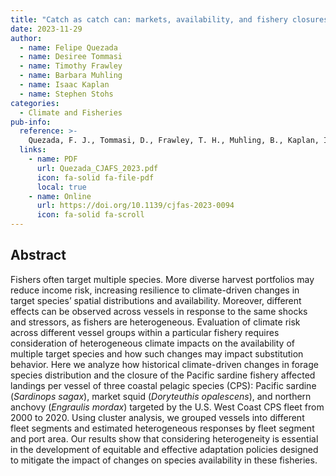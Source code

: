 ```yaml
---
title: "Catch as catch can: markets, availability, and fishery closures drive distinct responses among the U.S. West Coast coastal pelagic species fleet segments"
date: 2023-11-29
author:
  - name: Felipe Quezada
  - name: Desiree Tommasi
  - name: Timothy Frawley
  - name: Barbara Muhling
  - name: Isaac Kaplan
  - name: Stephen Stohs
categories: 
  - Climate and Fisheries
pub-info:
  reference: >-
    Quezada, F. J., Tommasi, D., Frawley, T. H., Muhling, B., Kaplan, I., & Stohs, S. (2023). Catch as catch can: markets, availability, and fishery closures drive distinct responses among the U.S. West Coast coastal pelagic species fleet segments. <em>Canadian Journal of Fisheries and Aquatic Sciences</em>. e-First doi: <a href="https://doi.org/10.1139/cjfas-2023-0094">https://doi.org/10.1139/cjfas-2023-0094</a>
  links:
    - name: PDF
      url: Quezada_CJAFS_2023.pdf
      icon: fa-solid fa-file-pdf
      local: true
    - name: Online
      url: https://doi.org/10.1139/cjfas-2023-0094
      icon: fa-solid fa-scroll
---
```


## Abstract

Fishers often target multiple species. More diverse harvest portfolios may reduce income risk, increasing resilience to climate-driven changes in target species’ spatial distributions and availability. Moreover, different effects can be observed across vessels in response to the same shocks and stressors, as fishers are heterogeneous. Evaluation of climate risk across different vessel groups within a particular fishery requires consideration of heterogeneous climate impacts on the availability of multiple target species and how such changes may impact substitution behavior. Here we analyze how historical climate-driven changes in forage species distribution and the closure of the Pacific sardine fishery affected landings per vessel of three coastal pelagic species (CPS): Pacific sardine (*Sardinops sagax*), market squid (*Doryteuthis opalescens*), and northern anchovy (*Engraulis mordax*) targeted by the U.S. West Coast CPS fleet from 2000 to 2020. Using cluster analysis, we grouped vessels into different fleet segments and estimated heterogeneous responses by fleet segment and port area. Our results show that considering heterogeneity is essential in the development of equitable and effective adaptation policies designed to mitigate the impact of changes on species availability in these fisheries.